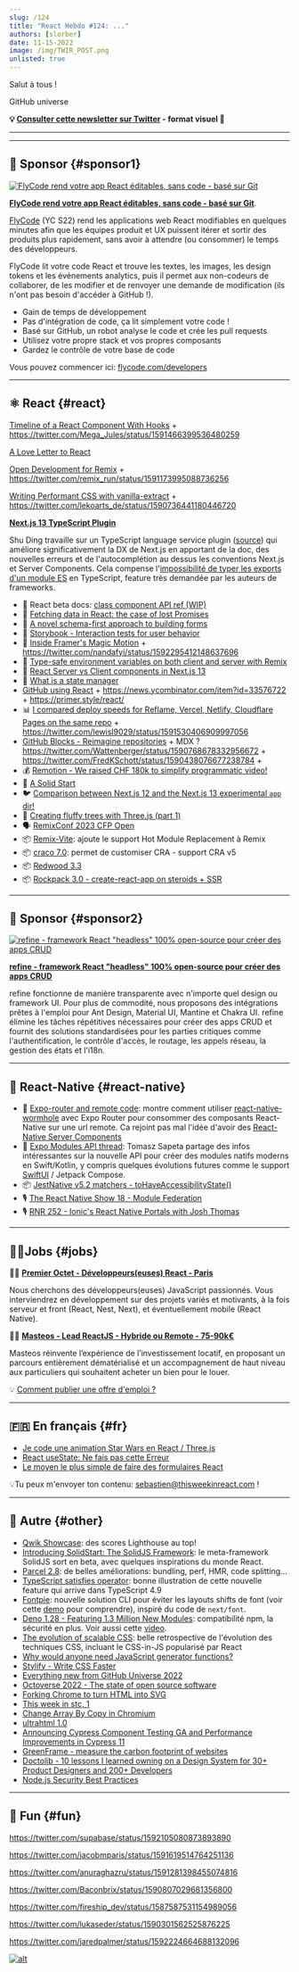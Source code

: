 ```yaml
---
slug: /124
title: "React Hebdo #124: ..."
authors: [slorber]
date: 11-15-2022
image: /img/TWIR_POST.png
unlisted: true
---
```


Salut à tous !

GitHub universe

<Todo />

<!-- truncate -->

**💡 [Consulter cette newsletter sur Twitter](https://slo.im/thread) - format visuel 🎨**

---


<Support />

---

## 💸 Sponsor {#sponsor1}

[![FlyCode rend votre app React éditables, sans code - basé sur Git](/emails/issues/124/flycode.jpg)](https://bit.ly/3UPwAoJ)

**[FlyCode rend votre app React éditables, sans code - basé sur Git](https://bit.ly/3UPwAoJ)**.

[FlyCode](https://bit.ly/3wWSi00) (YC S22) rend les applications web React modifiables en quelques minutes afin que les équipes produit et UX puissent itérer et sortir des produits plus rapidement, sans avoir à attendre (ou consommer) le temps des développeurs.

FlyCode lit votre code React et trouve les textes, les images, les design tokens et les événements analytics, puis il permet aux non-codeurs de collaborer, de les modifier et de renvoyer une demande de modification (ils n'ont pas besoin d'accéder à GitHub !).

- Gain de temps de développement
- Pas d'intégration de code, ça lit simplement votre code !
- Basé sur GitHub, un robot analyse le code et crée les pull requests
- Utilisez votre propre stack et vos propres composants
- Gardez le contrôle de votre base de code

Vous pouvez commencer ici: [flycode.com/developers](https://www.flycode.com/developers)

---

## ⚛️ React {#react}

[Timeline of a React Component With Hooks](https://julesblom.com/writing/react-hook-component-timeline) + https://twitter.com/Mega_Jules/status/1591466399536480259

[A Love Letter to React](https://fly.io/blog/love-letter-react/)

[Open Development for Remix](https://remix.run/blog/open-development) + https://twitter.com/remix_run/status/1591173995088736256

[Writing Performant CSS with vanilla-extract](https://www.lekoarts.de/javascript/writing-performant-css-with-vanilla-extract) + https://twitter.com/lekoarts_de/status/1590736441180446720

**[Next.js 13 TypeScript Plugin](https://twitter.com/delba_oliveira/status/1592209522281439232)**

Shu Ding travaille sur un TypeScript language service plugin ([source](https://github.com/vercel/next.js/blob/canary/packages/next/server/next-typescript.ts)) qui améliore significativement la DX de Next.js en apportant de la doc, des nouvelles erreurs et de l'autocomplétion au dessus les conventions Next.js et Server Components. Cela compense l'[impossibilité de typer les exports d'un module ES](https://github.com/microsoft/TypeScript/issues/38511) en TypeScript, feature très demandée par les auteurs de frameworks.

- 📖 React beta docs: [class component API ref (WIP)](https://twitter.com/dan_abramov/status/1592262830304251908)
- 📜 [Fetching data in React: the case of lost Promises](https://www.developerway.com/posts/fetching-in-react-lost-promises)
- 📜 [A novel schema-first approach to building forms](https://www.vazco.eu/blog/a-novel-schema-first-approach-to-building-forms)
- 📜 [Storybook - Interaction tests for user behavior](https://www.chromatic.com/blog/interaction-tests-for-user-behavior/)
- 📜 [Inside Framer's Magic Motion](https://www.nan.fyi/magic-motion) + https://twitter.com/nandafyi/status/1592295412148637696
- 📜 [Type-safe environment variables on both client and server with Remix](https://dev.to/gugaguichard/type-safe-environment-variables-on-both-client-and-server-with-remix-54l5)
- 📜 [React Server vs Client components in Next.js 13](https://kulkarniankita.com/react/react-server-client-components)
- 📜 [What is a state manager](https://www.reatom.dev/general/what-is-state-manager)
- [GitHub using React](https://twitter.com/rauchg/status/1591464351990697984) + https://news.ycombinator.com/item?id=33576722 + https://primer.style/react/
- 📊 [I compared deploy speeds for Reflame, Vercel, Netlify, Cloudflare Pages on the same repo](https://blog.reflame.app/i-compared-deploy-speeds-for-reflame-vercel-netlify-cloudflare-pages-on-the-same-repo) + https://twitter.com/lewisl9029/status/1591530406909997056
- [GitHub Blocks - Reimagine repositories](https://blocks.githubnext.com/) + MDX ? https://twitter.com/Wattenberger/status/1590768678332956672 + https://twitter.com/FredKSchott/status/1590438076677238784 +
- 💰 [Remotion - We raised CHF 180k to simplify programmatic video!](https://www.remotion.dev/blog/seed-funding)
- 🎥 [A Solid Start](https://www.youtube.com/watch?v=DVWu2b7mvFg)
- 🐦 [Comparison between Next.js 12 and the Next.js 13 experimental `app` dir!](https://twitter.com/lydiahallie/status/1591120215189749760)
- 📜 [Creating fluffy trees with Three.js (part 1)](https://douges.dev/blog/threejs-trees-1)
- 🗣 [RemixConf 2023 CFP Open](https://twitter.com/remix_run/status/1590513919902507008)
- 📦 [Remix-Vite](https://github.com/sudomf/remix-vite): ajoute le support Hot Module Replacement à Remix
- 📦 [craco 7.0](https://github.com/dilanx/craco/releases/tag/v7.0.0): permet de customiser CRA - support CRA v5
- 📦 [Redwood 3.3](https://github.com/redwoodjs/redwood/releases/tag/v3.3.0)
- 📦 [Rockpack 3.0 - create-react-app on steroids + SSR](https://github.com/AlexSergey/rockpack)

<SubscribeFormEmbed />

---

## 💸 Sponsor {#sponsor2}

[![refine - framework React "headless" 100% open-source pour créer des apps CRUD](/emails/issues/124/refine.jpg)](https://s.refine.dev/github)

**[refine - framework React "headless" 100% open-source pour créer des apps CRUD](https://s.refine.dev/github)**

refine fonctionne de manière transparente avec n'importe quel design ou framework UI. Pour plus de commodité, nous proposons des intégrations prêtes à l'emploi pour Ant Design, Material UI, Mantine et Chakra UI. refine élimine les tâches répétitives nécessaires pour créer des apps CRUD et fournit des solutions standardisées pour les parties critiques comme l'authentification, le contrôle d'accès, le routage, les appels réseau, la gestion des états et l'i18n.

---

## 📱 React-Native {#react-native}

- 📜 [Expo-router and remote code](https://medium.com/@dan_tamas/expo-router-and-remote-code-e49f31a33b73): montre comment utiliser [react-native-wormhole](https://github.com/cawfree/react-native-wormhole) avec Expo Router pour consommer des composants React-Native sur une url remote. Ca rejoint pas mal l'idée d'avoir des [React-Native Server Components](https://twitter.com/Baconbrix/status/1585058874864062466)
- 🧵 [Expo Modules API thread](https://twitter.com/tsapeta/status/1590353202402115584): Tomasz Sapeta partage des infos intéressantes sur la nouvelle API pour créer des modules natifs moderns en Swift/Kotlin, y compris quelques évolutions futures comme le support [SwiftUI](https://twitter.com/tsapeta/status/1591003968649728001) / Jetpack Compose.
- 📦 [JestNative v5.2 matchers - toHaveAccessibilityState()](https://twitter.com/mdj_dev/status/1590724369835524096)
- 🎙️ [The React Native Show 18 - Module Federation](https://www.callstack.com/podcasts/module-federation)
- 🎙️ [RNR 252 - Ionic's React Native Portals with Josh Thomas](https://reactnativeradio.com/episodes/rnr-252-ionics-react-native-portals-with-josh-thomas)

---

## 🧑‍💻Jobs {#jobs}

🧑‍💼 [**Premier Octet - Développeurs(euses) React - Paris**](https://www.premieroctet.com/jobs)

Nous cherchons des développeurs(euses) JavaScript passionnés. Vous interviendrez en développement sur des projets variés et motivants, à la fois serveur et front (React, Nest, Next), et éventuellement mobile (React Native).

🧑‍💼 [**Masteos - Lead ReactJS - Hybride ou Remote - 75-90k€**](https://www.welcometothejungle.com/fr/companies/masteos/jobs/lead-front-reactjs-h-f_paris?q=97ae44f44512e0f1968e134f33de64ea&o=1376093)

Masteos réinvente l’expérience de l’investissement locatif, en proposant un parcours entièrement dématérialisé et un accompagnement de haut niveau aux particuliers qui souhaitent acheter un bien pour le louer.

💡 [Comment publier une offre d'emploi ?](https://thisweekinreact.com/fr/sponsor)

---

## 🇫🇷 En français {#fr}

- [Je code une animation Star Wars en React / Three.js](https://www.youtube.com/watch?v=cYw_old9fqs)
- [React useState: Ne fais pas cette Erreur](https://www.youtube.com/watch?v=Qyx0ZNUwcnc)
- [Le moyen le plus simple de faire des formulaires React ](https://www.youtube.com/watch?v=s7B_Wbs-sKw)

💡Tu peux m'envoyer ton contenu: [sebastien@thisweekinreact.com](mailto:sebastien@thisweekinreact.com?subject=Contenu%20en%20fran%C3%A7ais) !

<Todo />

---

## 🔀 Autre {#other}

- [Qwik Showcase](https://qwik.builder.io/showcase/): des scores Lighthouse au top!
- [Introducing SolidStart: The SolidJS Framework](https://www.solidjs.com/blog/introducing-solidstart): le meta-framework SolidJS sort en beta, avec quelques inspirations du monde React.
- [Parcel 2.8](https://twitter.com/devongovett/status/1590378157747875840): de belles améliorations: bundling, perf, HMR, code splitting...
- [TypeScript satisfies operator](https://tomdohnal.com/posts/typescript-satisfies-keyword): bonne illustration de cette nouvelle feature qui arrive dans TypeScript 4.9
- [Fontpie](https://github.com/pixel-point/fontpie): nouvelle solution CLI pour éviter les layouts shifts de font (voir cette [demo](https://twitter.com/alex_barashkov/status/1590329974409469952) pour comprendre), inspiré du code de `next/font`.
- [Deno 1.28 - Featuring 1.3 Million New Modules](https://deno.com/blog/v1.28): compatibilité npm, la sécurité en plus. Voir aussi cette [video](https://twitter.com/deno_land/status/1592274094963462144).
- [The evolution of scalable CSS](https://frontendmastery.com/posts/the-evolution-of-scalable-css/): belle retrospective de l'évolution des techniques CSS, incluant le CSS-in-JS popularisé par React
- [Why would anyone need JavaScript generator functions?](https://jrsinclair.com/articles/2022/why-would-anyone-need-javascript-generator-functions/)
- [Stylify - Write CSS Faster](https://stylifycss.com/)
- [Everything new from GitHub Universe 2022](https://github.blog/2022-11-09-everything-new-from-github-universe-2022/)
- [Octoverse 2022 - The state of open source software](https://octoverse.github.com/)
- [Forking Chrome to turn HTML into SVG](https://fathy.fr/html2svg)
- [This week in stc, 1](https://kdy1.dev/posts/2022/11/stc-update-1)
- [Change Array By Copy in Chromium](https://twitter.com/robpalmer2/status/1591174422802890754)
- [ultrahtml 1.0](https://github.com/natemoo-re/ultrahtml)
- [Announcing Cypress Component Testing GA and Performance Improvements in Cypress 11](https://www.cypress.io/blog/2022/11/08/announcing-cypress-11/)
- [GreenFrame - measure the carbon footprint of websites](https://marmelab.com/blog/2022/11/09/greenframe-open-source.html)
- [Doctolib - 10 lessons I learned owning on a Design System for 30+ Product Designers and 200+ Developers](https://medium.com/doctolib/10-lessons-i-learned-owning-on-a-design-system-for-30-product-designers-and-200-developers-c2986e4dbb6f)
- [Node.js Security Best Practices](https://nodejs.org/en/docs/guides/security/)

---

## 🤭 Fun {#fun}

https://twitter.com/supabase/status/1592105080873893890

https://twitter.com/jacobmparis/status/1591619514764251136

https://twitter.com/anuraghazru/status/1591281398455074816

https://twitter.com/Baconbrix/status/1590807029681356800

https://twitter.com/fireship_dev/status/1587587531154989056

https://twitter.com/lukaseder/status/1590301562525876225

https://twitter.com/jaredpalmer/status/1592224664688132096

[![alt](/emails/issues/122/meme.jpg)](https://twitter.com/todo)
